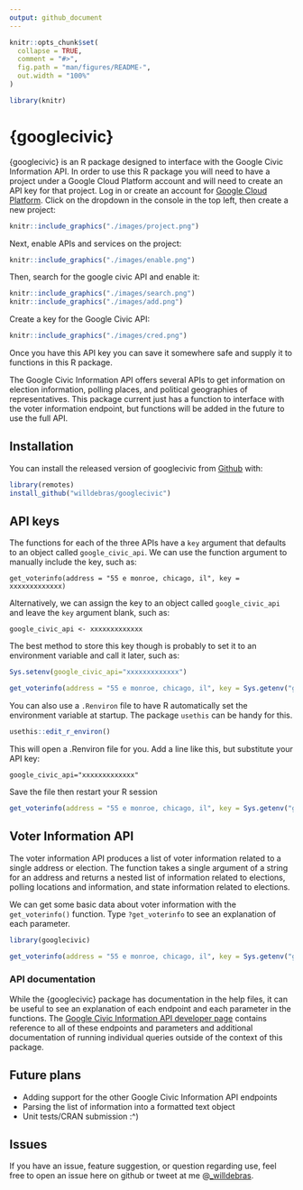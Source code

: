 ```yaml
---
output: github_document
---
```



```r
knitr::opts_chunk$set(
  collapse = TRUE,
  comment = "#>",
  fig.path = "man/figures/README-",
  out.width = "100%"
)

library(knitr)
```
# {googlecivic}

{googlecivic} is an R package designed to interface with the Google Civic Information API. In order to use this R package you will need to have a project under a Google Cloud Platform account and will need to create an API key for that project. Log in or create an account for [Google Cloud Platform](https://console.developers.google.com/apis). Click on the dropdown in the console in the top left, then create a new project:

```r

knitr::include_graphics("./images/project.png")

```

Next, enable APIs and services on the project:

```r

knitr::include_graphics("./images/enable.png")

```

Then, search for the google civic API and enable it:

```r

knitr::include_graphics("./images/search.png")
knitr::include_graphics("./images/add.png")

```

Create a key for the Google Civic API:


```r

knitr::include_graphics("./images/cred.png")

```

Once you have this API key you can save it somewhere safe and supply it to functions in this R package.

The Google Civic Information API offers several APIs to get information on election information, polling places, and political geographies of representatives. This package current just has a function to interface with the voter information endpoint, but functions will be added in the future to use the full API.

## Installation

You can install the released version of googlecivic from [Github](https://github.com/willdebras/googlecivic) with:

``` r
library(remotes)
install_github("willdebras/googlecivic")
```

## API keys

The functions for each of the three APIs have a `key` argument that defaults to an object called `google_civic_api`. We can use the function argument to manually include the key, such as:

`get_voterinfo(address = "55 e monroe, chicago, il", key = xxxxxxxxxxxxx)`

Alternatively, we can assign the key to an object called `google_civic_api` and leave the `key` argument blank, such as:

`google_civic_api <- xxxxxxxxxxxxx`

The best method to store this key though is probably to set it to an environment variable and call it later, such as:

```r

Sys.setenv(google_civic_api="xxxxxxxxxxxxx")

get_voterinfo(address = "55 e monroe, chicago, il", key = Sys.getenv("google_civic_api"))

```

You can also use a `.Renviron` file to have R automatically set the environment variable at startup. The package `usethis` can be handy for this.

```r
usethis::edit_r_environ()
```

This will open a .Renviron file for you. Add a line like this, but substitute your API key:

`google_civic_api="xxxxxxxxxxxxx"`

Save the file then restart your R session

```r
get_voterinfo(address = "55 e monroe, chicago, il", key = Sys.getenv("google_civic_api"))
```

## Voter Information API

The voter information API produces a list of voter information related to a single address or election. The function takes a single argument of a string for an address and returns a nested list of information related to elections, polling locations and information, and state information related to elections.

We can get some basic data about voter information with the `get_voterinfo()` function. Type `?get_voterinfo` to see an explanation of each parameter.

```r

library(googlecivic)

get_voterinfo(address = "55 e monroe, chicago, il", key = Sys.getenv("google_civic_api"))


```


### API documentation

While the {googlecivic} package has documentation in the help files, it can be useful to see an explanation of each endpoint and each parameter in the functions. The [Google Civic Information API developer page](https://developers.google.com/civic-information/docs/v2) contains reference to all of these endpoints and parameters and additional documentation of running individual queries outside of the context of this package.

## Future plans

 - Adding support for the other Google Civic Information API endpoints  
 - Parsing the list of information into a formatted text object
 - Unit tests/CRAN submission :^)
 
## Issues 
 
If you have an issue, feature suggestion, or question regarding use, feel free to open an issue here on github or tweet at me @[_willdebras](https://twitter.com/_willdebras).
